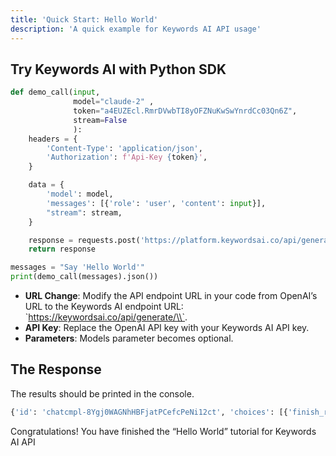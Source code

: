 ```yaml
---
title: 'Quick Start: Hello World'
description: 'A quick example for Keywords AI API usage'
---
```


## Try Keywords AI with Python SDK

```python
def demo_call(input, 
              model="claude-2" ,
              token="a4EUZEcl.RmrDVwbTI8yOFZNuKwSwYnrdCc03Qn6Z", 
              stream=False
              ):
    headers = {
        'Content-Type': 'application/json',
        'Authorization': f'Api-Key {token}',
    }

    data = {
        'model': model,
        'messages': [{'role': 'user', 'content': input}],
        "stream": stream,
    }

    response = requests.post('https://platform.keywordsai.co/api/generate/', headers=headers, json=data, stream=stream)
    return response

messages = "Say 'Hello World'"
print(demo_call(messages).json())
```

- **URL Change**: Modify the API endpoint URL in your code from OpenAI’s URL to the Keywords AI endpoint URL: \`https://keywordsai.co/api/generate/\\`.
- **API Key**: Replace the OpenAI API key with your Keywords AI API key.
- **Parameters**: Models parameter becomes optional.

## The Response

The results should be printed in the console.

```python
{'id': 'chatcmpl-8Ygj0WAGNhHBFjatPCefcPeNi12ct', 'choices': [{'finish_reason': 'stop', 'index': 0, 'message': {'content': 'Hello World', 'role': 'assistant'}}], 'created': 1703230636, 'model': 'claude-2', 'object': 'chat.completion', 'system_fingerprint': None, 'usage': {'completion_tokens': 2, 'prompt_tokens': 12, 'total_tokens': 14}, '_response_ms': 653.2679999999999}
```

Congratulations! You have finished the “Hello World” tutorial for Keywords AI API